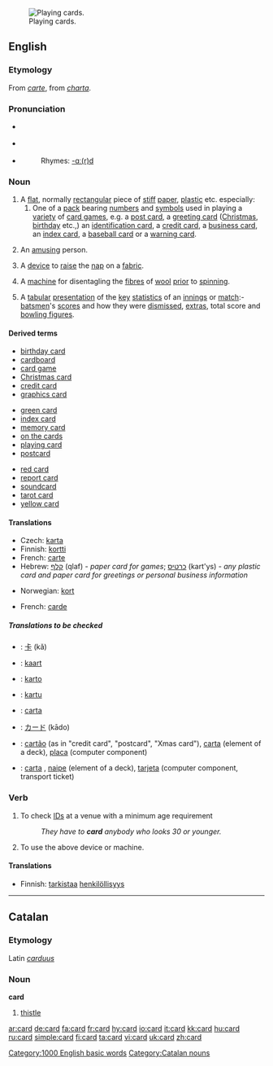 {{wikipedia}}
[[Image:Bild-VierUnter.jpg|thumb|right|Playing cards.]]
==English==

===Etymology===
From {{OF.}} ''[[carte]]'', from {{L.}} ''[[charta]]''.

===Pronunciation===
*{{IPA|/kɑːd/}} {{italbrac|[[RP]]}}
*{{IPA|/kɑːrd/}} {{italbrac|US}}
*{{audio|en-us-card.ogg|Audio (US)}}
*:Rhymes: [[Rhymes:English:-ɑː(r)d|-ɑː(r)d]]

===Noun===
{{en-noun|s|-}}

# A [[flat]], normally [[rectangular]] piece of [[stiff]] [[paper]], [[plastic]] etc. especially:
##One of a [[pack]] bearing [[number]]s and [[symbol]]s used in playing a [[variety]] of [[card game]]s, e.g. a [[post card]], a [[greeting card]] ([[Christmas]], [[birthday]] etc.,) an [[identification card]], a [[credit card]], a [[business card]], an [[index card]], a [[baseball card]] or a [[warning card]].
# {{informal}} An [[amusing]] person.
# {{context|rare|textiles}} A [[device]] to [[raise]] the [[nap]] on a [[fabric]].
# {{context|rare|textiles}} A [[machine]] for disentagling the [[fibre]]s of [[wool]] [[prior]] to [[spinning]].
# {{Cricket}} A [[tabular]] [[presentation]] of the [[key]] [[statistics]] of an [[innings]] or [[match]]:- [[batsman|batsmen]]'s [[score]]s and how they were [[dismissed]], [[extras]], total score and [[bowling figures]].

====Derived terms====
{{top3}}
*[[birthday card]]
*[[cardboard]]
*[[card game]]
*[[Christmas card]]
*[[credit card]]
*[[graphics card]]
{{mid3}}
*[[green card]]
*[[index card]]
*[[memory card]]
*[[on the cards]]
*[[playing card]]
*[[postcard]]
{{mid3}}
*[[red card]]
*[[report card]]
*[[soundcard]]
*[[tarot card]]<!-- capitalised? -->
*[[yellow card]]
{{bottom}}

====Translations====
{{trans-top|A flat, normally rectangular piece of stiff paper, plastic etc.}}
*Czech: [[karta]] {{f}}
*Finnish: [[kortti]]
*French: [[carte]] {{f}}
*Hebrew: [[קלף]] (qlaf) {{m}} - ''paper card for games''; [[כרטיס]] (kart'ys) {{m}} - ''any plastic card and paper card for greetings or personal business information''
{{trans-mid}}
*Norwegian: [[kort]] {{n}}
{{trans-bottom}}

{{trans-top|(Informal) An amusing person}}
{{trans-mid}}
{{trans-bottom}}

{{trans-top|A device to raise the nap on a fabric}}
{{trans-mid}}
{{trans-bottom}}

{{trans-top|A machine for disentagling the fibres of wool prior to spinning}}
*French: [[carde]] {{f}}
{{trans-mid}}
{{trans-bottom}}

{{trans-top|(cricket) A tabular presentation of the key statistics of an innings or match}}
{{trans-mid}}
{{trans-bottom}}

=====Translations to be checked=====
{{checktrans}}
{{top}}
*{{ttbc|Chinese}}: [[卡]] (kǎ)
*{{ttbc|Dutch}}: [[kaart]] {{f}}
*{{ttbc|Ido}}: [[karto]]
{{mid}}
*{{ttbc|Indonesian}}: [[kartu]]
*{{ttbc|Interlingua}}: [[carta]]
*{{ttbc|Japanese}}: [[カード]] (kādo)
*{{ttbc|Portuguese}}: [[cartão]] {{m}} (as in "credit card", "postcard", "Xmas card"), [[carta]] {{f}} (element of a deck), [[placa]] {{f}} (computer component)
*{{ttbc|Spanish}}: [[carta]] {{f}}, [[naipe]] {{m}} (element of a deck), [[tarjeta]] {{f}} (computer component, transport ticket)
{{bottom}}

===Verb===
{{en-verb|cards|carding|carded}}

# To check [[ID]]s at a venue with a minimum age requirement
#:''They have to '''card''' anybody who looks 30 or younger.''
# {{context|rare|textiles}} To use the above device or machine.

====Translations====
{{trans-top|To check IDs at a venue with a minimum age requirement}}
*Finnish: [[tarkistaa]] [[henkilöllisyys]]
{{trans-mid}}
{{trans-bottom}}

{{trans-top|To use the above device or machine}}
{{trans-mid}}
{{trans-bottom}}

[[Category:1000 English basic words]]

----

==Catalan==

===Etymology===
Latin ''[[carduus]]''

===Noun===
'''card'''

# [[thistle]]

[[Category:Catalan nouns]]

[[ar:card]]
[[de:card]]
[[fa:card]]
[[fr:card]]
[[hy:card]]
[[io:card]]
[[it:card]]
[[kk:card]]
[[hu:card]]
[[ru:card]]
[[simple:card]]
[[fi:card]]
[[ta:card]]
[[vi:card]]
[[uk:card]]
[[zh:card]]